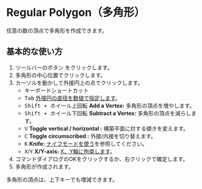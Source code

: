 
# Regular Polygon（多角形）

<Reference shortcut='' command='Polygon' button='ツールバー' />

任意の数の頂点で多角形を作成できます。

## 基本的な使い方

1. ツールバーのボタン <ButtonIcon type="button-regular-polygon" /> をクリックします。
2. 多角形の中心位置でクリックします。
3. カーソルを動かして外接円上の点でクリックします。
   - <Kst>キーボードショートカット</Kst>
   - <kbd>Tab</kbd> [外接円の直径を数値で指定します](./sketching-essentials#specify-dimensions-numerically)。
   - <kbd>Shift + ホイール上回転</kbd> **Add a Vertex:** 多角形の頂点を増やします。
   - <kbd>Shift + ホイール下回転</kbd> **Subtract a Vertex:** 多角形の頂点を減らします。
   - <kbd>V</kbd> **Toggle vertical / horizontal :** 構築平面に対する傾きを変えます。
   - <kbd>C</kbd> **Toggle circumscribed :** 外接/内接を切り替えます。
   - <kbd>K</kbd> **Knife:** [ナイフモードを使う](./sketching-essentials#use-knife-mode)を参照してください。
   - <kbd>X</kbd>/<kbd>Y</kbd> **X/Y-axis:** [X、Y軸に拘束します](./sketching-essentials#constrain-to-an-axis)。
4. コマンドダイアログのOKをクリックするか、右クリックで確定します。
5. 多角形が作成されます。

<Callout type="info" emoji="💡">
   多角形の頂点は、上下キーでも増減できます。
</Callout>

<VideoPlayer fileName="polygon"/>